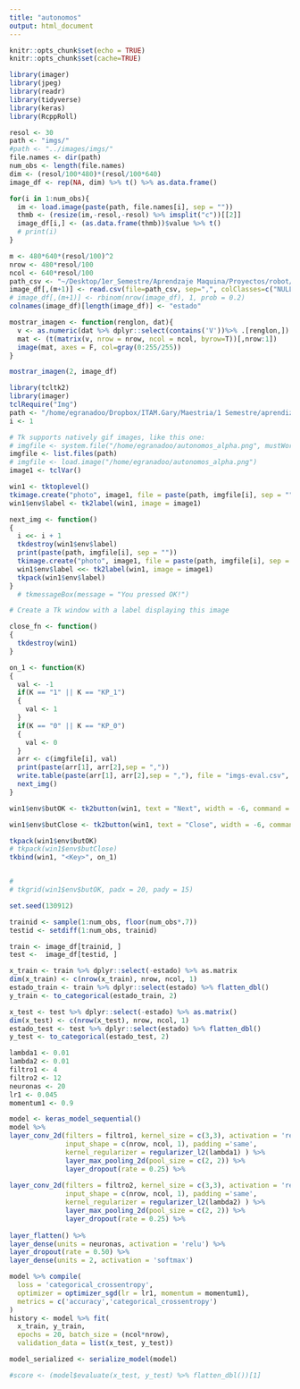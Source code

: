 ```yaml
---
title: "autonomos"
output: html_document
---
```


```r
knitr::opts_chunk$set(echo = TRUE)
knitr::opts_chunk$set(cache=TRUE)
```

```r
library(imager)
library(jpeg)
library(readr)
library(tidyverse)
library(keras)
library(RcppRoll)
```


```r
resol <- 30 
path <- "imgs/"
#path <- "../images/imgs/"
file.names <- dir(path)
num_obs <- length(file.names)
dim <- (resol/100*480)*(resol/100*640)
image_df <- rep(NA, dim) %>% t() %>% as.data.frame()

for(i in 1:num_obs){
  im <- load.image(paste(path, file.names[i], sep = ""))
  thmb <- (resize(im,-resol,-resol) %>% imsplit("c"))[[2]]
  image_df[i,] <- (as.data.frame(thmb))$value %>% t()
  # print(i)
}
```

```r
m <- 480*640*(resol/100)^2
nrow <- 480*resol/100
ncol <- 640*resol/100
path_csv <- "~/Desktop/1er_Semestre/Aprendzaje Maquina/Proyectos/robot/imgs-eval.csv"
image_df[,(m+1)] <- read.csv(file=path_csv, sep=",", colClasses=c("NULL", NA))
# image_df[,(m+1)] <- rbinom(nrow(image_df), 1, prob = 0.2)
colnames(image_df)[length(image_df)] <- "estado" 
```

```r
mostrar_imagen <- function(renglon, dat){
  v <- as.numeric(dat %>% dplyr::select(contains('V'))%>% .[renglon,])
  mat <- (t(matrix(v, nrow = nrow, ncol = ncol, byrow=T))[,nrow:1])
  image(mat, axes = F, col=gray(0:255/255))
}
```

```r
mostrar_imagen(2, image_df)
```


```r

library(tcltk2)
library(imager)
tclRequire("Img")
path <- "/home/egranadoo/Dropbox/ITAM.Gary/Maestria/1 Semestre/aprendizaje_maquina/autonomos/images/imgs/"
i <- 1

# Tk supports natively gif images, like this one:
# imgfile <- system.file("/home/egranadoo/autonomos_alpha.png", mustWork = TRUE)
imgfile <- list.files(path)
# imgfile <- load.image("/home/egranadoo/autonomos_alpha.png")
image1 <- tclVar()

win1 <- tktoplevel()
tkimage.create("photo", image1, file = paste(path, imgfile[i], sep = ""))
win1$env$label <- tk2label(win1, image = image1)

next_img <- function()
{
  i <<- i + 1
  tkdestroy(win1$env$label)
  print(paste(path, imgfile[i], sep = ""))
  tkimage.create("photo", image1, file = paste(path, imgfile[i], sep = ""))
  win1$env$label <<- tk2label(win1, image = image1)
  tkpack(win1$env$label)
}
  # tkmessageBox(message = "You pressed OK!")

# Create a Tk window with a label displaying this image

close_fn <- function()
{
  tkdestroy(win1)
}

on_1 <- function(K)
{
  val <- -1
  if(K == "1" || K == "KP_1")
  {
    val <- 1
  }
  if(K == "0" || K == "KP_0")
  {
    val <- 0
  }
  arr <- c(imgfile[i], val)
  print(paste(arr[1], arr[2],sep = ","))
  write.table(paste(arr[1], arr[2],sep = ","), file = "imgs-eval.csv", sep = ",", append = TRUE, quote = FALSE, col.names = FALSE, row.names = FALSE)
  next_img()
}

win1$env$butOK <- tk2button(win1, text = "Next", width = -6, command = next_img)

win1$env$butClose <- tk2button(win1, text = "Close", width = -6, command = close_fn)

tkpack(win1$env$butOK)
# tkpack(win1$env$butClose)
tkbind(win1, "<Key>", on_1)


# 
# tkgrid(win1$env$butOK, padx = 20, pady = 15)

```


```r
set.seed(130912)

trainid <- sample(1:num_obs, floor(num_obs*.7))
testid <- setdiff(1:num_obs, trainid)

train <- image_df[trainid, ]
test <-  image_df[testid, ]

x_train <- train %>% dplyr::select(-estado) %>% as.matrix
dim(x_train) <- c(nrow(x_train), nrow, ncol, 1)
estado_train <- train %>% dplyr::select(estado) %>% flatten_dbl()
y_train <- to_categorical(estado_train, 2)

x_test <- test %>% dplyr::select(-estado) %>% as.matrix()
dim(x_test) <- c(nrow(x_test), nrow, ncol, 1)
estado_test <- test %>% dplyr::select(estado) %>% flatten_dbl()
y_test <- to_categorical(estado_test, 2)
```


```r
lambda1 <- 0.01
lambda2 <- 0.01
filtro1 <- 4
filtro2 <- 12
neuronas <- 20
lr1 <- 0.045
momentum1 <- 0.9

model <- keras_model_sequential() 
model %>%
layer_conv_2d(filters = filtro1, kernel_size = c(3,3), activation = 'relu',
              input_shape = c(nrow, ncol, 1), padding ='same',
              kernel_regularizer = regularizer_l2(lambda1) ) %>%
              layer_max_pooling_2d(pool_size = c(2, 2)) %>% 
              layer_dropout(rate = 0.25) %>%
  
layer_conv_2d(filters = filtro2, kernel_size = c(3,3), activation = 'relu',
              input_shape = c(nrow, ncol, 1), padding ='same',
              kernel_regularizer = regularizer_l2(lambda2) ) %>%
              layer_max_pooling_2d(pool_size = c(2, 2)) %>% 
              layer_dropout(rate = 0.25) %>% 
  
layer_flatten() %>% 
layer_dense(units = neuronas, activation = 'relu') %>%
layer_dropout(rate = 0.50) %>%
layer_dense(units = 2, activation = 'softmax')

model %>% compile(
  loss = 'categorical_crossentropy',
  optimizer = optimizer_sgd(lr = lr1, momentum = momentum1),
  metrics = c('accuracy','categorical_crossentropy')
)
history <- model %>% fit(
  x_train, y_train,
  epochs = 20, batch_size = (ncol*nrow), 
  validation_data = list(x_test, y_test))

model_serialized <- serialize_model(model)

#score <- (model$evaluate(x_test, y_test) %>% flatten_dbl())[1]
```




